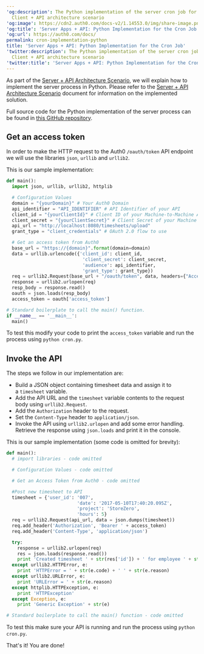 ---
'og:description': The Python implementation of the server cron job for the Server
  Client + API architecture scenario
'og:image': https://cdn2.auth0.com/docs-v2/1.14553.0/img/share-image.png
'og:title': 'Server Apps + API: Python Implementation for the Cron Job'
'og:url': https://auth0.com/docs/
permalink: cron-implementation-python
title: 'Server Apps + API: Python Implementation for the Cron Job'
'twitter:description': The Python implementation of the server cron job for the Server
  Client + API architecture scenario
'twitter:title': 'Server Apps + API: Python Implementation for the Cron Job'
---
As part of the [Server + API Architecture Scenario](/docs/get-started/architecture-scenarios/server-application-api), we will explain how to implement the server process in Python. Please refer to the [Server + API Architecture Scenario](/docs/get-started/architecture-scenarios/server-application-api) document for information on the implemented solution.

Full source code for the Python implementation of the server process can be found in [this GitHub repository](https://github.com/auth0-samples/auth0-pnp-exampleco-timesheets/tree/master/timesheets-cron/python).

## Get an access token

In order to make the HTTP request to the Auth0 `/oauth/token` API endpoint we will use the libraries `json`, `urllib` and `urllib2`.

This is our sample implementation:

```python lines expandable
def main():
  import json, urllib, urllib2, httplib

  # Configuration Values
  domain = "{yourDomain}" # Your Auth0 Domain
  api_identifier = "API_IDENTIFIER" # API Identifier of your API
  client_id = "{yourClientId}" # Client ID of your Machine-to-Machine Application
  client_secret = "{yourClientSecret}" # Client Secret of your Machine to Machine Application
  api_url = "http://localhost:8080/timesheets/upload"
  grant_type = "client_credentials" # OAuth 2.0 flow to use

  # Get an access token from Auth0
  base_url = "https://{domain}".format(domain=domain)
  data = urllib.urlencode({'client_id': client_id,
                            'client_secret': client_secret,
                            'audience': api_identifier,
                            'grant_type': grant_type})
  req = urllib2.Request(base_url + "/oauth/token", data, headers={"Accept": "application/x-www-form-urlencoded"})
  response = urllib2.urlopen(req)
  resp_body = response.read()
  oauth = json.loads(resp_body)
  access_token = oauth['access_token']

# Standard boilerplate to call the main() function.
if __name__ == '__main__':
  main()
```






To test this modify your code to print the `access_token` variable and run the process using `python cron.py`.

## Invoke the API

The steps we follow in our implementation are:

* Build a JSON object containing timesheet data and assign it to a `timesheet` variable.
* Add the API URL and the `timesheet` variable contents to the request body using `urllib2.Request`.
* Add the `Authorization` header to the request.
* Set the `Content-Type` header to `application/json`.
* Invoke the API using `urllib2.urlopen` and add some error handling. Retrieve the response using `json.loads` and print it in the console.

This is our sample implementation (some code is omitted for brevity):

```python lines expandable
def main():
  # import libraries - code omitted

  # Configuration Values - code omitted

  # Get an Access Token from Auth0 - code omitted

  #Post new timesheet to API
  timesheet = {'user_id': '007',
                          'date': '2017-05-10T17:40:20.095Z',
                          'project': 'StoreZero',
                          'hours': 5}
  req = urllib2.Request(api_url, data = json.dumps(timesheet))
  req.add_header('Authorization', 'Bearer ' + access_token)
  req.add_header('Content-Type', 'application/json')

  try:
    response = urllib2.urlopen(req)
    res = json.loads(response.read())
    print 'Created timesheet ' + str(res['id']) + ' for employee ' + str(res['user_id'])
  except urllib2.HTTPError, e:
    print 'HTTPError = ' + str(e.code) + ' ' + str(e.reason)
  except urllib2.URLError, e:
    print 'URLError = ' + str(e.reason)
  except httplib.HTTPException, e:
    print 'HTTPException'
  except Exception, e:
    print 'Generic Exception' + str(e)

# Standard boilerplate to call the main() function - code omitted
```






To test this make sure your API is running and run the process using `python cron.py`.

That's it! You are done!